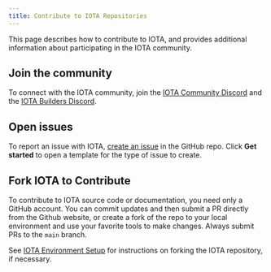 ```yaml
---
title: Contribute to IOTA Repositories
---
```


This page describes how to contribute to IOTA, and provides additional information about participating in the IOTA community.

## Join the community

To connect with the IOTA community, join the [IOTA Community Discord](https://discord.gg/iota) and the [IOTA
Builders Discord](https://discord.gg/iota-builders).

## Open issues

To report an issue with IOTA, [create an issue](https://github.com/iotaledger/iota/issues/new/choose) in the GitHub repo. Click **Get started** to open a template for the type of issue to create.

## Fork IOTA to Contribute

To contribute to IOTA source code or documentation, you need only a GitHub account. You can commit updates and then submit a PR directly from the Github website, or create a fork of the repo to your local environment and use your favorite tools to make changes. Always submit PRs to the `main` branch.

See [IOTA Environment Setup](/developer/getting-started/iota-environment.mdx) for instructions on forking the IOTA repository, if necessary.

